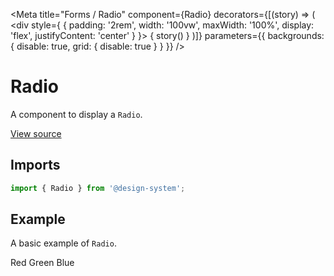 
<Meta
  title="Forms / Radio"
  component={Radio}
  decorators={[(story) => (
    <div style={ { padding: '2rem', width: '100vw', maxWidth: '100%', display: 'flex', justifyContent: 'center' } }>
      { story() }
    </div>
  )]}
  parameters={{ backgrounds: { disable: true, grid: { disable: true } } }}
/>

# Radio

A component to display a `Radio`.

[View source](https://github.com/actarian/design-system/tree/main/src/@forms/radio)

## Imports

```js
import { Radio } from '@design-system';
```

<!--
## Props

<ArgsTable of={RadioProps} />
-->

## Example

A basic example of `Radio`.

<Canvas>
  <Story name="default">
    <div style={{ padding: '4rem', fontSize: '2rem' }}>
      <Field>
        <Label><Radio name='color' id='red' value='red' /> Red</Label>
        <Label><Radio name='color' id='green' value='green' /> Green</Label>
        <Label><Radio name='color' id='blue' value='blue' /> Blue</Label>
      </Field>
    </div>
  </Story>
</Canvas>
